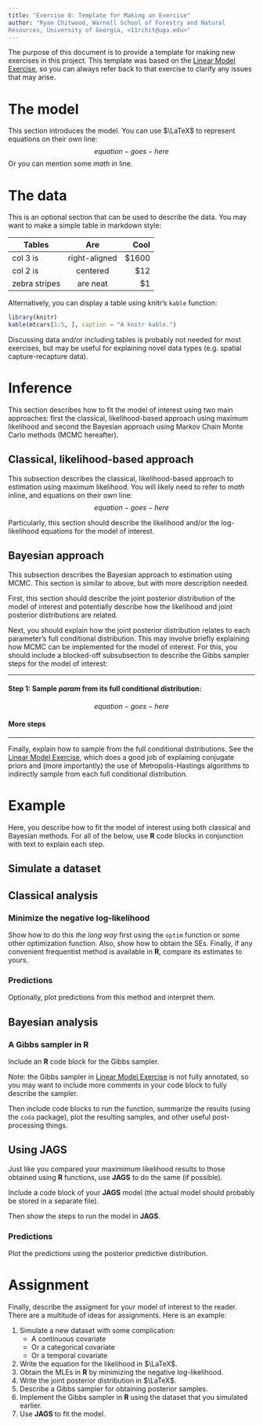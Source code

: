 ```yaml
---
title: "Exercise 0: Template for Making an Exercise"
author: "Ryan Chitwood, Warnell School of Forestry and Natural
Resources, University of Georgia, <11rchit@uga.edu>"
---
```


The purpose of this document is to provide a template for making new
exercises in this project. This template was based on the
[Linear Model Exercise](lm/lm.md), so you can always refer
back to that exercise to clarify any issues that may arise.




# The model

This section introduces the model. You can use $\LaTeX$ to represent
equations on their own line:
$$equation-goes-here$$
Or you can mention some $math$ in line.





# The data

This is an optional section that can be used to describe the data. You
may want to make a simple table in markdown style:

| Tables        | Are           | Cool  |
| ------------- |:-------------:| -----:|
| col 3 is      | right-aligned | $1600 |
| col 2 is      | centered      |   $12 |
| zebra stripes | are neat      |    $1 |

Alternatively, you can display a table using knitr's `kable` function:

```r
library(knitr)
kable(mtcars[1:5, ], caption = "A knitr kable.")
```

Discussing data and/or including tables is probably not needed for
most exercises, but may be useful for explaining novel data types
(e.g. spatial capture-recapture data).




# Inference

This section describes how to fit the model of interest using two main
approaches: first the classical, likelihood-based approach using
maximum likelihood and second the Bayesian approach using Markov Chain
Monte Carlo methods (MCMC hereafter).

## Classical, likelihood-based approach

This subsection describes the classical, likelihood-based approach to
estimation using maximum likelihood. You will likely need to refer to
$math$ inline, and equations on their own line:
$$equation-goes-here$$

Particularly, this section should describe the likelihood and/or the
log-likelihood equations for the model of interest.

## Bayesian approach

This subsection describes the Bayesian approach to estimation using
MCMC. This section is similar to above, but with more description
needed.

First, this section should describe the joint posterior distribution
of the model of interest and potentially describe how the likelihood
and joint posterior distributions are related.

Next, you should explain how the joint posterior distribution relates
to each parameter's full conditional distribution. This may involve
briefly explaining how MCMC can be implemented for the model of
interest. For this, you should include a blocked-off subsubsection to
describe the Gibbs sampler steps for the model of interest:

***
#### Step 1: Sample $param$ from its full conditional distribution:

$$
equation-goes-here
$$

#### More steps

***

Finally, explain how to sample from the full conditional
distributions. See the [Linear Model Exercise](lm/lm.md),
which does a good job of explaining conjugate priors and (more
importantly) the use of Metropolis-Hastings algorithms to indirectly
sample from each full conditional distribution.

# Example

Here, you describe how to fit the model of interest using both
classical and Bayesian methods. For all of the below, use **R** code
blocks in conjunction with text to explain each step.

## Simulate a dataset

## Classical analysis

### Minimize the negative log-likelihood

Show how to do this *the long way* first using the `optim` function or
some other optimization function. Also, show how to obtain the
SEs. Finally, if any convenient frequentist method is available in
**R**, compare its estimates to yours.

### Predictions

Optionally, plot predictions from this method and interpret them.

## Bayesian analysis

### A Gibbs sampler in **R**

Include an **R** code block for the Gibbs sampler.

Note: the Gibbs sampler in
[Linear Model Exercise](lm/lm.md) is not fully annotated, so
you may want to include more comments in your code block to fully
describe the sampler.

Then include code blocks to run the function, summarize the
results (using the `coda` package), plot the resulting samples, and
other useful post-processing things.

## Using **JAGS**

Just like you compared your maximimum likelihood results to those
obtained using **R** functions, use **JAGS** to do the same (if
possible).

Include a code block of your **JAGS** model (the actual model should
probably be stored in a separate file).

Then show the steps to run the model in **JAGS**.

### Predictions

Plot the predictions using the posterior predictive distribution.

# Assignment

Finally, describe the assigment for your model of interest to the
reader. There are a multitude of ideas for assignments. Here is an
example:

1. Simulate a new dataset with some complication:
   - A continuous covariate
   - Or a categorical covariate
   - Or a temporal covariate
2. Write the equation for the likelihood in $\LaTeX$.
3. Obtain the MLEs in **R** by minimizing the negative
   log-likelihood.
4. Write the joint posterior distribution in $\LaTeX$.
5. Describe a Gibbs sampler for obtaining posterior samples.
6. Implement the Gibbs sampler in **R** using the dataset that you
   simulated earlier.
7. Use **JAGS** to fit the model.



